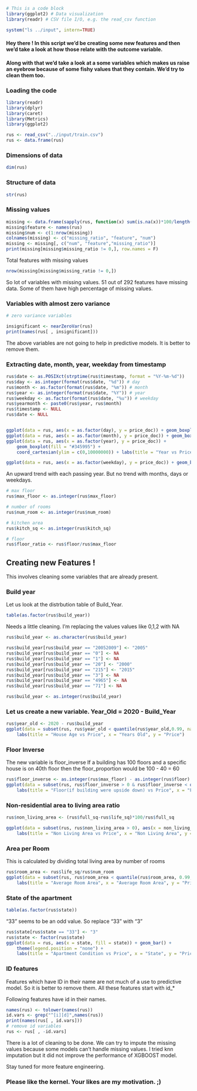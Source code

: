 
```r
# This is a code block
library(ggplot2) # Data visualization
library(readr) # CSV file I/O, e.g. the read_csv function
```
```r
system("ls ../input", intern=TRUE)
```

#### Hey there ! In this script we'd be creating some new features and then we'd take a look at how those relate with the outcome variable.

#### Along with that we'd take a look at a some variables which makes us raise an eyebrow because of some fishy values that they contain. We'd try to clean them too.


### Loading the code
```r
library(readr)
library(dplyr)
library(caret)
library(Metrics)
library(ggplot2)

rus <- read_csv("../input/train.csv")
rus <- data.frame(rus)
```

### Dimensions of data
```r
dim(rus)
```

### Structure of data
```r

str(rus)

```

### Missing values
```r
missing <- data.frame(sapply(rus, function(x) sum(is.na(x))*100/length(x)))
missing$feature <- names(rus)
missing$num <- c(1:nrow(missing))
colnames(missing) <- c("missing_ratio", "feature", "num")
missing <- missing[, c("num", "feature","missing_ratio")]
print(missing[missing$missing_ratio != 0,], row.names = F)

```

Total features with missing values
```r
nrow(missing[missing$missing_ratio != 0,])

```


So lot of variables with missing values. 51 out of 292 features have missing data. Some of them have high percentage of missing values.

### Variables with almost zero variance

```r
# zero variance variables

insignificant <- nearZeroVar(rus)
print(names(rus[ , insignificant]))

```

The above variables are not going to help in predictive models. It is better to remove them.

### Extracting date, month, year, weekday from timestamp

```r
rus$date <- as.POSIXct(strptime(rus$timestamp, format = "%Y-%m-%d"))
rus$day <- as.integer(format(rus$date, "%d")) # day
rus$month <- as.factor(format(rus$date, "%m")) # month
rus$year <- as.integer(format(rus$date, "%Y")) # year
rus$weekday <- as.factor(format(rus$date, "%u")) # weekday
rus$yearmonth <- paste0(rus$year, rus$month)
rus$timestamp <- NULL
rus$date <- NULL


ggplot(data = rus, aes(x = as.factor(day), y = price_doc)) + geom_boxplot(fill = "#5C7457") + labs(title = "Date of the month vs Price", x = "Date", y = "Price")
ggplot(data = rus, aes(x = as.factor(month), y = price_doc)) + geom_boxplot(fill = "#EAC435") + labs(title = "Month vs Price", x = "Month", y = "Price")
ggplot(data = rus, aes(x = as.factor(year), y = price_doc)) + 
    geom_boxplot(fill = "#345995") +
    coord_cartesian(ylim = c(0,10000000)) + labs(title = "Year vs Price", x = "Year", y = "Price")

ggplot(data = rus, aes(x = as.factor(weekday), y = price_doc)) + geom_boxplot(fill = "#E40066") + labs(title = "Day of the week vs Price", x = "Day", y = "Price")

```

An upward trend with each passing year. But no trend with months, days or weekdays.

```r
# max floor
rus$max_floor <- as.integer(rus$max_floor)

# number of rooms
rus$num_room <- as.integer(rus$num_room)

# kitchen area
rus$kitch_sq <- as.integer(rus$kitch_sq)

# floor
rus$floor_ratio <- rus$floor/rus$max_floor

```

## Creating new Features !

This involves cleaning some variables that are already present.

### Build year

Let us look at the distrbution table of Build_Year.
```r
table(as.factor(rus$build_year))

```

Needs a little cleaning. I'm replacing the values values like 0,1,2 with NA


```r

rus$build_year <- as.character(rus$build_year)

rus$build_year[rus$build_year == "20052009"] <- "2005"
rus$build_year[rus$build_year == "0"] <- NA
rus$build_year[rus$build_year == "1"] <- NA
rus$build_year[rus$build_year == "20"] <- "2000"
rus$build_year[rus$build_year == "215"] <- "2015"
rus$build_year[rus$build_year == "3"] <- NA
rus$build_year[rus$build_year == "4965"] <- NA
rus$build_year[rus$build_year == "71"] <- NA

rus$build_year <- as.integer(rus$build_year)
```

### Let us create a new variable. Year_Old = 2020 - Build_Year

```r
rus$year_old <- 2020 - rus$build_year
ggplot(data = subset(rus, rus$year_old < quantile(rus$year_old,0.99, na.rm = T) & rus$year_old > quantile(rus$year_old, 0.01, na.rm = T)), aes(x = year_old, y = price_doc)) + geom_jitter(alpha = 0.4, color = "#A2FAA3") + scale_x_continuous(breaks = seq(0,2000,50)) +
    labs(title = "House Age vs Price", x = "Years Old", y = "Price")

```


### Floor Inverse

The new variable is floor_inverse If a building has 100 floors and a specific house is on 40th floor then the floor_proportion would be 100 - 40 = 60

```r
rus$floor_inverse <- as.integer(rus$max_floor) - as.integer(rus$floor)
ggplot(data = subset(rus, rus$floor_inverse > 0 & rus$floor_inverse < quantile(rus$floor_inverse, 0.99, na.rm = T)), aes( x = floor_inverse, y = price_doc)) + geom_jitter(alpha = 0.4, color = "#4F759B") +
    labs(title = "Floor(if building were upside down) vs Price", x = "Floor Inverse", y = "Price")


```

### Non-residential area to living area ratio

```r
rus$non_living_area <- (rus$full_sq-rus$life_sq)*100/rus$full_sq

ggplot(data = subset(rus, rus$non_living_area > 0), aes(x = non_living_area, y = price_doc)) + geom_point(alpha = 0.4, color = "#1E555C") +
    labs(title = "Non Living Area vs Price", x = "Non Living Area", y = "Price")


```

### Area per Room

This is calculated by dividing total living area by number of rooms

```r
rus$room_area <- rus$life_sq/rus$num_room
ggplot(data = subset(rus, rus$room_area < quantile(rus$room_area, 0.99, na.rm = T)), aes(x = room_area, y = price_doc)) + geom_jitter(alpha = 0.8, color = "#04724D") +
    labs(title = "Average Room Area", x = "Average Room Area", y = "Price")


```

### State of the apartment

```r
table(as.factor(rus$state))
```

"33" seems to be an odd value.
So replace "33" with "3"

```r
rus$state[rus$state == "33"] <- "3"
rus$state <- factor(rus$state)
ggplot(data = rus, aes(x = state, fill = state)) + geom_bar() +
    theme(legend.position = "none") +
    labs(title = "Apartment Condition vs Price", x = "State", y = "Price")


```

### ID features

Features which have ID in their name are not much of a use to predictive model. So it is better to remove them. All these features start with id_*

Following features have id in their names.
```r
names(rus) <- tolower(names(rus))
id.vars <- grep("^[i][d]",names(rus))
print(names(rus[ , id.vars]))
# remove id variables
rus <- rus[ , -id.vars]

```

There is a lot of cleaning to be done. We can try to impute the missing values because some models can't handle missing values. I tried knn imputation but it did not improve the performance of XGBOOST model.

Stay tuned for more feature engineering.

### Please like the kernel. Your likes are my motivation. ;)


